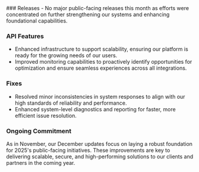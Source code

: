 <Accordion title="December 2024">
  ### Releases
  - No major public-facing releases this month as efforts were concentrated on further strengthening our systems and enhancing foundational capabilities.

  ### API Features
  - Enhanced infrastructure to support scalability, ensuring our platform is ready for the growing needs of our users.
  - Improved monitoring capabilities to proactively identify opportunities for optimization and ensure seamless experiences across all integrations.

  ### Fixes
  - Resolved minor inconsistencies in system responses to align with our high standards of reliability and performance.
  - Enhanced system-level diagnostics and reporting for faster, more efficient issue resolution.


  ### Ongoing Commitment
  As in November, our December updates focus on laying a robust foundation for 2025's public-facing initiatives. These improvements are key to delivering scalable, secure, and high-performing solutions to our clients and partners in the coming year.
</Accordion>